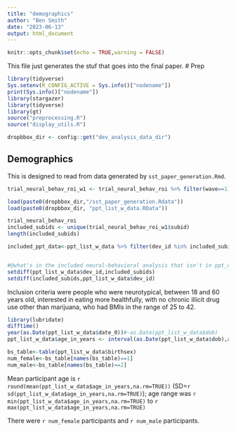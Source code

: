 ```yaml
---
title: "demographics"
author: "Ben Smith"
date: "2023-06-13"
output: html_document
---
```


```r
knitr::opts_chunk$set(echo = TRUE,warning = FALSE)

```
This file just generates the stuf that goes into the final paper.
# Prep

```r
library(tidyverse)
Sys.setenv(R_CONFIG_ACTIVE = Sys.info()["nodename"])
print(Sys.info()["nodename"])
library(stargazer)
library(tidyverse)
library(gt)
source("preprocessing.R")
source("display_utils.R")

```

```r
dropbbox_dir <- config::get("dev_analysis_data_dir")

```


## Demographics

This is designed to read from data generated by `sst_paper_generation.Rmd`.
```r

trial_neural_behav_roi_w1 <- trial_neural_behav_roi %>% filter(wave==1)

load(paste0(dropbbox_dir,"/sst_paper_generation.Rdata"))
load(paste0(dropbbox_dir, "ppt_list_w_data.RData"))

```

```r
trial_neural_behav_roi
included_subids <- unique(trial_neural_behav_roi_w1$subid)
length(included_subids)

included_ppt_data<-ppt_list_w_data %>% filter(dev_id %in% included_subids)


#@what's in the included neural-behavioral analysis that isn't in ppt_data?
setdiff(ppt_list_w_data$dev_id,included_subids)
setdiff(included_subids,ppt_list_w_data$dev_id)


```


Inclusion criteria were people who were neurotypical, between 18 and 60 years old, interested in eating more healthfully, with no chronic illicit drug use other than marijuana, who had BMIs in the range of 25 to 42.

```r
library(lubridate)
difftime()
year(as.Date(ppt_list_w_data$date_0))#-as.Date(ppt_list_w_data$dob)
ppt_list_w_data$age_in_years <- interval(as.Date(ppt_list_w_data$dob),as.Date(ppt_list_w_data$date_0)) %/% years(1)

bs_table<-table(ppt_list_w_data$birthsex)
num_female<-bs_table[names(bs_table)==1]
num_male<-bs_table[names(bs_table)==2]
```


Mean participant age is `r round(mean(ppt_list_w_data$age_in_years,na.rm=TRUE))` (SD=`r sd(ppt_list_w_data$age_in_years,na.rm=TRUE)`); age range was `r min(ppt_list_w_data$age_in_years,na.rm=TRUE)` to `r max(ppt_list_w_data$age_in_years,na.rm=TRUE)`

There were `r num_female` participants and `r num_male` participants.